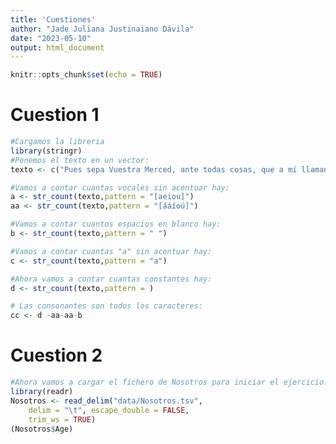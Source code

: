 ```yaml
---
title: 'Cuestiones'
author: "Jade Juliana Justinaiano Dávila"
date: "2023-05-10"
output: html_document
---
```


```r
knitr::opts_chunk$set(echo = TRUE)
```

# Cuestion 1
```r
#Cargamos la libreria
library(stringr)
#Ponemos el texto en un vector:
texto <- c("Pues sepa Vuestra Merced, ante todas cosas, que a mí llaman Lázaro de Tormes, hijo de Tomé González y de Antona Pérez, naturales de Tejares, aldea de Salamanca. Mi nacimiento fue dentro del río Tormes, por la cual causa tomé el sobrenombre; y fue de esta manera: mi padre, que Dios perdone, tenía cargo de proveer una molienda de una aceña que está ribera de aquel río, en la cual fue molinero más de quince años; y, estando mi madre una noche en la aceña, preñada de mí, tomóle el parto y parióme allí. De manera que con verdad me puedo decir nacido en el río. Pues siendo yo niño de ocho años, achacaron a mi padre ciertas sangrías mal hechas en los costales de los que allí a moler venían, por lo cual fue preso, y confesó y no negó, y padeció persecución por justicia. Espero en Dios que está en la gloria, pues el Evangelio los llama bienaventurados. En este tiempo se hizo cierta armada contra moros, entre los cuales fue mi padre (que a la sazón estaba desterrado por el desastre ya dicho), con cargo de acemilero de un caballero que allá fue. Y con su señor, como leal criado, feneció su vida. Mi viuda madre, como sin marido y sin abrigo se viese, determinó arrimarse a los buenos por ser uno de ellos, y vínose a vivir a la ciudad y alquiló una casilla y metióse a guisar de comer a ciertos estudiantes, y lavaba la ropa a ciertos mozos de caballos del comendador de la Magdalena, de manera que fue frecuentando las caballerizas.")

#Vamos a contar cuantas vocales sin acentuar hay:
a <- str_count(texto,pattern = "[aeiou]")
aa <- str_count(texto,pattern = "[ááíoú]")

#Vamos a contar cuantos espacios en blanco hay:
b <- str_count(texto,pattern = " ")

#Vamos a contar cuantas "a" sin acentuar hay:
c <- str_count(texto,pattern = "a")

#Ahora vamos a contar cuantas constantes hay:
d <- str_count(texto,pattern = )

# Las consonantes son todos los caracteres:
cc <- d -aa-aa-b
```

# Cuestion 2
```r
#Ahora vamos a cargar el fichero de Nosotros para iniciar el ejercicio:
library(readr)
Nosotros <- read_delim("data/Nosotros.tsv", 
    delim = "\t", escape_double = FALSE, 
    trim_ws = TRUE)
(Nosotros$Age)
```

